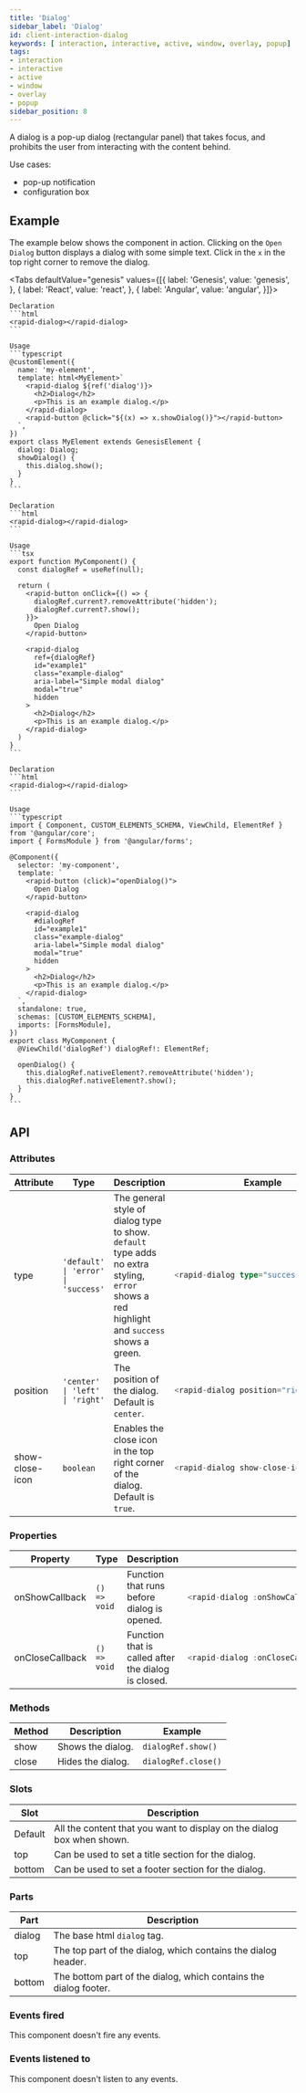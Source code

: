 ```yaml
---
title: 'Dialog'
sidebar_label: 'Dialog'
id: client-interaction-dialog
keywords: [ interaction, interactive, active, window, overlay, popup]
tags:
- interaction
- interactive
- active
- window
- overlay
- popup
sidebar_position: 8
---
```



A dialog is a pop-up dialog (rectangular panel) that takes focus, and prohibits the user from interacting with the content behind.

Use cases:
* pop-up notification
* configuration box

## Example
The example below shows the component in action. Clicking on the `Open Dialog` button displays a dialog with some simple text. Click in the `x` in the top right corner to remove the dialog. 


<DialogDemo />

<Tabs defaultValue="genesis" values={[{ label: 'Genesis', value: 'genesis', }, { label: 'React', value: 'react', }, { label: 'Angular', value: 'angular', }]}>

  <TabItem value="genesis">

    Declaration
    ```html
    <rapid-dialog></rapid-dialog>
    ```

    Usage
    ```typescript
    @customElement({
      name: 'my-element',
      template: html<MyElement>`
        <rapid-dialog ${ref('dialog')}>
          <h2>Dialog</h2>
          <p>This is an example dialog.</p>
        </rapid-dialog>
        <rapid-button @click="${(x) => x.showDialog()}"></rapid-button>
      `,
    })
    export class MyElement extends GenesisElement {
      dialog: Dialog;
      showDialog() {
        this.dialog.show();
      }
    }
    ```

  </TabItem>
  <TabItem value="react">

    Declaration
    ```html
    <rapid-dialog></rapid-dialog>
    ```

    Usage
    ```tsx
    export function MyComponent() {
      const dialogRef = useRef(null);

      return (
        <rapid-button onClick={() => {
          dialogRef.current?.removeAttribute('hidden');
          dialogRef.current?.show();
        }}>
          Open Dialog
        </rapid-button>

        <rapid-dialog
          ref={dialogRef}
          id="example1"
          class="example-dialog"
          aria-label="Simple modal dialog"
          modal="true"
          hidden
        >
          <h2>Dialog</h2>
          <p>This is an example dialog.</p>
        </rapid-dialog>
      )
    }
    ```
  </TabItem>
  <TabItem value="angular">

    Declaration
    ```html
    <rapid-dialog></rapid-dialog>
    ```

    Usage
    ```typescript
    import { Component, CUSTOM_ELEMENTS_SCHEMA, ViewChild, ElementRef } from '@angular/core';
    import { FormsModule } from '@angular/forms';

    @Component({
      selector: 'my-component',
      template: `
        <rapid-button (click)="openDialog()">
          Open Dialog
        </rapid-button>

        <rapid-dialog
          #dialogRef
          id="example1"
          class="example-dialog"
          aria-label="Simple modal dialog"
          modal="true"
          hidden
        >
          <h2>Dialog</h2>
          <p>This is an example dialog.</p>
        </rapid-dialog>
      `,
      standalone: true,
      schemas: [CUSTOM_ELEMENTS_SCHEMA],
      imports: [FormsModule],
    })
    export class MyComponent {
      @ViewChild('dialogRef') dialogRef!: ElementRef;

      openDialog() {
        this.dialogRef.nativeElement?.removeAttribute('hidden');
        this.dialogRef.nativeElement?.show();
      }
    }
    ```
  </TabItem>
</Tabs>


## API

### Attributes

<table>
  <thead>
    <tr>
      <th>Attribute</th>
      <th>Type</th>
      <th>Description</th>
      <th>Example</th>
    </tr>
  </thead>
  <tbody>
    <tr>
      <td>type</td>
      <td><code>'default' | 'error' | 'success'</code></td>
      <td>The general style of dialog type to show. <code>default</code> type adds no extra styling, <code>error</code> shows a red highlight and <code>success</code> shows a green.</td>
<td>

```typescript
<rapid-dialog type="success">
```

</td>
    </tr>
    <tr>
      <td>position</td>
      <td><code>'center' | 'left' | 'right'</code></td>
      <td>The position of the dialog. Default is <code>center</code>.</td>
<td>

```typescript
<rapid-dialog position="right">
```

</td>
    </tr>
    <tr>
      <td>show-close-icon</td>
      <td><code>boolean</code></td>
      <td>Enables the close icon in the top right corner of the dialog. Default is <code>true</code>.</td>
<td>

```typescript
<rapid-dialog show-close-icon="false">
```

</td>
    </tr>
  </tbody>
</table>

### Properties

<table>
    <thead>
        <tr>
            <th>Property</th>
            <th>Type</th>
            <th>Description</th>
            <th>Example</th>
        </tr>
    </thead>
    <tbody>
        <tr>
            <td>onShowCallback</td>
            <td><code>() => void</code></td>
            <td>Function that runs before dialog is opened.</td>
<td>

```typescript
<rapid-dialog :onShowCallback="${(x) => () => x.beforeDialogShown()}">
```

</td>
        </tr>
        <tr>
            <td>onCloseCallback</td>
            <td><code>() => void</code></td>
            <td>Function that is called after the dialog is closed.</td>
<td>

```typescript
<rapid-dialog :onCloseCallback="${(x) => () => x.afterDialogHide()}">
```

</td>
        </tr>
    </tbody>
</table>

### Methods

|Method|Description|Example|
|--|--|--|
|show|Shows the dialog. |`dialogRef.show()`|
|close|Hides the dialog. |`dialogRef.close()`|

### Slots

|Slot|Description|
|---|---|
|Default|All the content that you want to display on the dialog box when shown.|
|top|Can be used to set a title section for the dialog.|
|bottom|Can be used to set a footer section for the dialog.|

### Parts

| Part | Description |
| --- | --- |
|dialog|The base html `dialog` tag.|
|top|The top part of the dialog, which contains the dialog header.|
|bottom|The bottom part of the dialog, which contains the dialog footer.|

### Events fired

This component doesn't fire any events.

### Events listened to

This component doesn't listen to any events.
